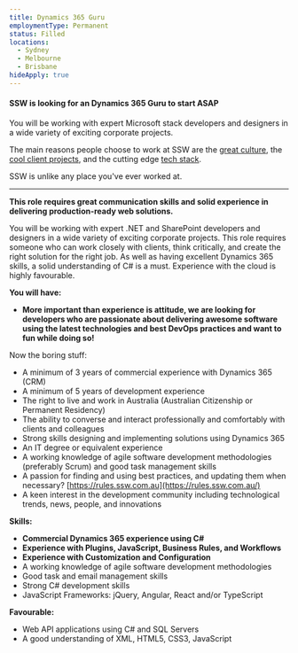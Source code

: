```yaml
---
title: Dynamics 365 Guru
employmentType: Permanent
status: Filled
locations: 
  - Sydney
  - Melbourne
  - Brisbane
hideApply: true
---
```


#### SSW is looking for an Dynamics 365 Guru to start ASAP


You will be working with expert Microsoft stack developers and designers in a wide variety of exciting corporate projects.  


The main reasons people choose to work at SSW are the [great culture](https://www.ssw.com.au/ssw/Company/Culture), the [cool client projects](https://www.ssw.com.au/ssw/Company/Clients), and the cutting edge [tech stack](https://www.ssw.com.au/ssw/Consulting/Default.aspx).  


SSW is unlike any place you've ever worked at.


---


**This role requires great communication skills and solid experience in delivering production-ready web solutions.**


You will be working with expert .NET and SharePoint developers and designers in a wide variety of exciting corporate projects. This role requires someone who can work closely with clients, think critically, and create the right solution for the right job. As well as having excellent Dynamics 365 skills, a solid understanding of C# is a must. Experience with the cloud is highly favourable.


**You will have:**


* **More important than experience is attitude, we are looking for developers who are passionate about delivering awesome software using the latest technologies and best DevOps practices and want to fun while doing so!**


Now the boring stuff:


* A minimum of 3 years of commercial experience with Dynamics 365 (CRM)
* A minimum of 5 years of development experience
* The right to live and work in Australia (Australian Citizenship or Permanent Residency)
* The ability to converse and interact professionally and comfortably with clients and colleagues
* Strong skills designing and implementing solutions using Dynamics 365
* An IT degree or equivalent experience
* A working knowledge of agile software development methodologies (preferably Scrum) and good task management skills
* A passion for finding and using best practices, and updating them when necessary? [https://rules.ssw.com.au](https://rules.ssw.com.au/)
* A keen interest in the development community including technological trends, news, people, and innovations


**Skills:**


* **Commercial Dynamics 365 experience using C#**
* **Experience with Plugins, JavaScript, Business Rules, and Workflows**
* **Experience with Customization and Configuration**
* A working knowledge of agile software development methodologies
* Good task and email management skills
* Strong C# development skills
* JavaScript Frameworks: jQuery, Angular, React and/or TypeScript


**Favourable:**


* Web API applications using C# and SQL Servers
* A good understanding of XML, HTML5, CSS3, JavaScript